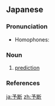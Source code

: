 ==Japanese==
{{ja-kanjitab|よ|だん|yomi=o}}

===Pronunciation===
{{ja-pron|よだん|y=o|acc=h|acc_ref=NHK}}
* Homophones: {{l/ja|余談}}

===Noun===
{{ja-noun|よだん}}

# [[prediction]]

===References===
<references/>

[[ja:予断]]
[[zh:予断]]